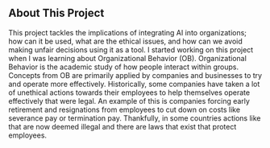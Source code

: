 ## About This Project
This project tackles the implications of integrating AI into organizations; how can it be used, what are the ethical issues, 
and how can we avoid making unfair decisions using it as a tool. I started working on this project
when I was learning about Organizational Behavior (OB). Organizational Behavior is the academic 
study of how people interact within groups. Concepts from OB are primarily applied by companies and businesses
to try and operate more effectively. Historically, some companies have taken a lot of unethical actions
towards their employees to help themselves operate effectively that were legal. An example of this is companies 
forcing early retirement
and resignations from employees to cut down on costs like severance pay or termination pay. Thankfully, 
in some countries actions like that are now deemed illegal and there are laws that exist that 
protect employees. 

